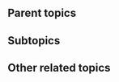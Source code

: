 {{subpages}}

==Parent topics==
{{r|philosophy}}

==Subtopics==
{{r|Causation}}
{{r|David Hume||**}}
{{r|Dispositions}}
{{r|Dualism}}
{{r|Existence}}
{{r|Free will}}
{{r|Identity (philosophy)}}
{{r|Reasons and Persons||**}}
{{r|Modal worlds}}
{{r|Modal realism||**}}
{{r|Monism}}
{{r|Ontology}}
{{r|persistence through time}}
{{r|Philosophy of Spinoza}}
{{r|possible worlds}}
{{r|Scientific realism}}
{{r|Bas van Fraassen||**}}
{{r|Ontic strucutral realism||**}}
{{r|Universals and Scientific Realism||**}}
{{r|Time}}
{{r|Universals}}

==Other related topics==
{{r|Aristotle}}
{{r|David Armstrong}}
{{r|David Lewis}}
{{r|theology}}